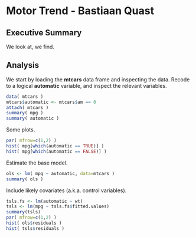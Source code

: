 Motor Trend - Bastiaan Quast
========================================================
Executive Summary
--------------------------------------------------------
We look at, we find.

Analysis
--------------------------------------------------------
We start by loading the **mtcars** data frame and inspecting the data. Recode to a logical **automatic** variable, and inspect the relevant variables.

```r
data( mtcars )
mtcars$automatic <- mtcars$am == 0
attach( mtcars )
summary( mpg )
summary( automatic )
```

Some plots.

```r
par( mfrow=c(1,2) )
hist( mpg[which(automatic == TRUE)] )
hist( mpg[which(automatic == FALSE)] )
```

Estimate the base model.
```r
ols <- lm( mpg ~ automatic, data=mtcars )
summary( ols )

```

Include likely covariates (a.k.a. control variables).

```r
tsls.fs <- lm(automatic ~ wt)
tsls <- lm(mpg ~ tsls.fs$fitted.values)
summary(tsls)
par( mfrow=c(1,2) )
hist( ols$residuals )
hist( tsls$residuals )
```